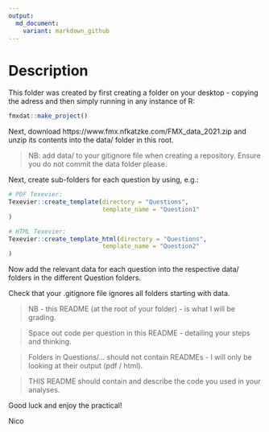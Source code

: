 ```yaml
---
output:
  md_document:
    variant: markdown_github
---
```


# Description

This folder was created by first creating a folder on your desktop - copying the adress and then simply running in any instance of R:


```r
fmxdat::make_project()
```


Next, download https://www.fmx.nfkatzke.com/FMX_data_2021.zip and unzip its contents into the data/ folder in this root.

> NB: add data/ to your gitignore file when creating a repository. Ensure you do not commit the data folder please.

Next, create sub-folders for each question by using, e.g.:

```r

# PDF Texevier:
Texevier::create_template(directory = "Questions",
                          template_name = "Question1"
)

# HTML Texevier:
Texevier::create_template_html(directory = "Questions",
                          template_name = "Question2"
)

```

Now add the relevant data for each question into the respective data/ folders in the different Question folders.

Check that your .gitignore file ignores all folders starting with data.


> NB - this README (at the root of your folder) - is what I will be grading. 

> Space out code per question in this README - detailing your steps and thinking.

> Folders in Questions/... should not contain READMEs - I will only be looking at their output (pdf / html).

> THIS README should contain and describe the code you used in your analyses.


Good luck and enjoy the practical!

Nico

